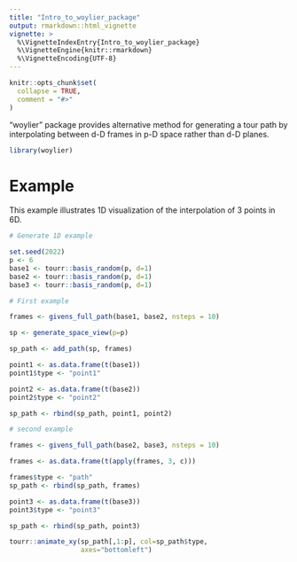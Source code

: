 ```yaml
---
title: "Intro_to_woylier_package"
output: rmarkdown::html_vignette
vignette: >
  %\VignetteIndexEntry{Intro_to_woylier_package}
  %\VignetteEngine{knitr::rmarkdown}
  %\VignetteEncoding{UTF-8}
---
```


```r
knitr::opts_chunk$set(
  collapse = TRUE,
  comment = "#>"
)
```

"woylier" package provides alternative method for generating a tour path by interpolating between d-D frames in p-D space rather than d-D planes. 

```r
library(woylier)
```

# Example

This example illustrates 1D visualization of the interpolation of 3 points in 6D. 

```r
# Generate 1D example

set.seed(2022)
p <- 6
base1 <- tourr::basis_random(p, d=1)
base2 <- tourr::basis_random(p, d=1)
base3 <- tourr::basis_random(p, d=1)

# First example

frames <- givens_full_path(base1, base2, nsteps = 10)

sp <- generate_space_view(p=p)

sp_path <- add_path(sp, frames) 

point1 <- as.data.frame(t(base1)) 
point1$type <- "point1"

point2 <- as.data.frame(t(base2))
point2$type <- "point2"

sp_path <- rbind(sp_path, point1, point2) 

# second example

frames <- givens_full_path(base2, base3, nsteps = 10)

frames <- as.data.frame(t(apply(frames, 3, c)))

frames$type <- "path"
sp_path <- rbind(sp_path, frames)

point3 <- as.data.frame(t(base3))
point3$type <- "point3"

sp_path <- rbind(sp_path, point3) 

tourr::animate_xy(sp_path[,1:p], col=sp_path$type, 
                  axes="bottomleft")
```

